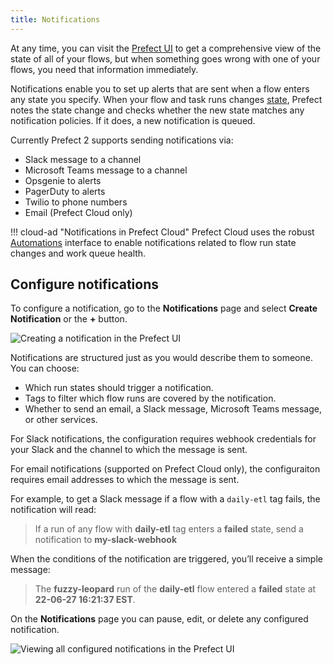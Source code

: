 ```yaml
---
title: Notifications
---
```



At any time, you can visit the [Prefect UI](/2.8/ui/flow-runs/) to get a comprehensive view of the state of all of your flows, but when something goes wrong with one of your flows, you need that information immediately. 

Notifications enable you to set up alerts that are sent when a flow enters any state you specify. When your flow and task runs changes [state](/2.8/concepts/states/), Prefect notes the state change and checks whether the new state matches any notification policies. If it does, a new notification is queued.

Currently Prefect 2 supports sending notifications via:

- Slack message to a channel
- Microsoft Teams message to a channel
- Opsgenie to alerts
- PagerDuty to alerts
- Twilio to phone numbers
- Email (Prefect Cloud only)

!!! cloud-ad "Notifications in Prefect Cloud"
    Prefect Cloud uses the robust [Automations](/2.8/ui/automations/) interface to enable notifications related to flow run state changes and work queue health.

## Configure notifications

To configure a notification, go to the **Notifications** page and select **Create Notification** or the **+** button. 

![Creating a notification in the Prefect UI](../img/ui/create-slack-notification.png)

Notifications are structured just as you would describe them to someone. You can choose:

- Which run states should trigger a notification.
- Tags to filter which flow runs are covered by the notification.
- Whether to send an email, a Slack message, Microsoft Teams message, or other services.

For Slack notifications, the configuration requires webhook credentials for your Slack and the channel to which the message is sent.

For email notifications (supported on Prefect Cloud only), the configuraiton requires email addresses to which the message is sent.

For example, to get a Slack message if a flow with a `daily-etl` tag fails, the notification will read:

> If a run of any flow with **daily-etl** tag enters a **failed** state, send a notification to **my-slack-webhook**

When the conditions of the notification are triggered, you’ll receive a simple message:

> The **fuzzy-leopard** run of the **daily-etl** flow entered a **failed** state at **22-06-27 16:21:37 EST**.

On the **Notifications** page you can pause, edit, or delete any configured notification.

![Viewing all configured notifications in the Prefect UI](../img/ui/notifications.png)
